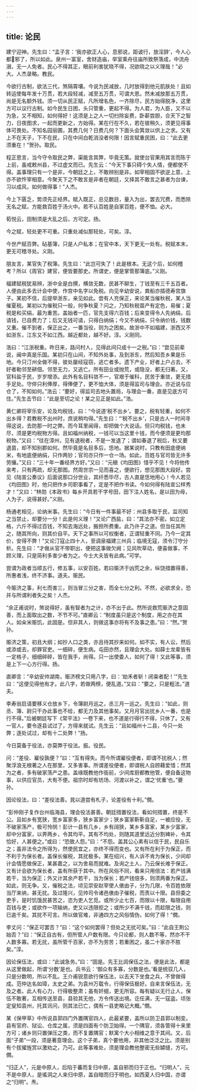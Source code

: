 ```yaml
---
---
---
```

title: 论民
---







建宁迎神。先生曰：“孟子言：‘我亦欲正人心，息邪说，距诐行，放淫辞’，今人心都邪了，所以如此。泉州一富室，舍财造庙，举室乘舟往庙所致祭落成，中流舟溺，无一人免者。民心不得其正，眼前利害犹晓不得，况欲晓之以义理哉！”必大。人杰录略。教民。

今欲行古制，欲法三代，煞隔霄壤。今说为民减放，几时放得到他元肌肤处！且如转运使每年发十万贯，若大段轻减，减至五万贯，可谓大恩。然未减放那五万贯，尚是无名额外钱。须一切从民正赋，凡所增名色，一齐除尽，民方始得脱净，这里方可以议行古制。如今民生日困，头只管重，更起不得。为人君，为人臣，又不以为急，又不相知，如何得好！这须是上之人一切扫除妄费，卧薪尝胆，合天下之智力，日夜图求，一起而更新之，方始得。某在行在不久，若在彼稍久，须更见得事体可畏处。不知名园丽圃，其费几何？日费几何？下面头会箕敛以供上之求。又有上不在天子，下不在民，只在中间白乾消没者何限！因言赋重民困，曰：“此去更须重在！”贺孙。取民。

程正思言，当今守令取民之弊，渠能言其弊，毕竟无策。就使台官果用其言而陈于上前，虽戒敕州县，不过虚文而已。先生云：“今天下事只碍个失人情，便都使不得。盖事理只有一个是非，今朝廷之上，不敢辨别是非。如宰相固不欲逆上意，上亦不欲忤宰相意。今聚天下之不敢言是非者在朝廷，又择其不敢言之甚者为台谏，习以成风，如何做得事！”人杰。

今上下匮乏，势须先正经界。赋入既正，总见数目，量入为出，罢去冗费，而悉除无名之赋，方能救百姓于汤火中。若不认百姓是自家百姓，便不恤。必大。

荀悦云，田制须是大乱之后，方可定。扬。

今之赋，轻处更不可重。只重处减似那轻处，可矣。淳。

今世产赋百弊。砧基簿，只是人户私本；在官中本，天下更无一处有。税赋本末，更无可稽寻处。义刚。

朋友言，某官失了税簿。先生曰：“此岂可失了！此是根本。无这个后，如何稽考？所以《周官》建官，便皆要那史。所谓史，便是掌管那簿底。”义刚。

福建赋税犹易辨，浙中全是白撰，横敛无数，民甚不聊生，丁钱至有三千五百者。人便由此多去计会中使，作宫中名字以免税。向见辛幼安说，粪船亦插德寿宫旗子。某初不信，后提举浙东，亲见如此。尝有人充保正，来论某当催秋税，某人当催夏税。某初以为催税只一般，何争秋夏？问之，乃知秋税苗产有定色，易催；夏税是和买绢，最为重苦。盖始者一匹，官先支得六百钱；后来变得令人先纳绢，后请钱，已自费力了；后又无钱可请，只得白纳绢；今又不纳绢，只令纳价钱，钱数又重。催不到者，保正出之，一番当役，则为之困矣。故浙中不如福建，浙西又不如浙东，江东又不如江西。越近都处，越不好。淳。义刚同。

浩曰：“江浙税重。昨日来，路问村人，见得此间只成十一之税。”曰：“尝见前辈说，闽中真是乐国。某初只在山间，不知外处事，及到浙东，然后知吾乡果是乐地。今只汀州全做不得，彼处屡经寇窃，逃亡者多。遗下产业，好者上户占去，不好者勒邻至耕佃。邻至无力，又逃亡。所有田业或抛荒，或隐没，都无归著。又，官科盐于民，岁岁增添。此外有名目科敛不一，官艰于催科，民苦于重敛，更无措手足处。守倅只利俸厚，得俸便了，更不恤大体，须是得监司与理会。亦近说与应仓了，不知如何。”浩云：“要好，得监司去地头置局，与理会一番，直是见底方可住。”先生击节曰：“此是至切之论！某之见正是如此。”浩。

黄仁卿将宰乐安，论及均税钱，曰：“今说道‘税不出乡’。要之，税有轻重，如何不出乡得？若教税不出州时，庶说稍均得。”先生曰：“‘税不出乡’，只是古人一时间寻得这说，去防那一时之弊。而今耳里闻得，却把做个大说话。但只均税钱，也未尽，须是更均税物方得。且如福州纳税，一钱可以当这里十钱，而今便须是更均那税物。”又曰：“往在漳州，见有退税者，不是一发退了；谓如春退了税后，秋又要退苗，却不知别郡如何。然毕竟是名目多后，恁地。据某说时，只教有田底便纳米，有地底便纳绢，只作两钞；官司亦只作一仓一场。如此，百姓与官司皆无许多劳攘。”又曰：“三十年一番经界方好。”又曰：“元稹《均田图》惜乎不见！今将他传来考，只有两疏，却无那图。然周世宗一见而喜之，便欲行，想见那图大段好。尝见《陆宣公奏议》后面说那口分世业，其纤悉毕尽，古人直是恁地用心！今人若见《均田图》时，他只把作乡司职事看了，定是不把作书读。今如何得有陆宣公样秀才！”又曰：“林勋《本政书》每乡开具若干字号田，田下注人姓名，是以田为母，人为子，说得甚好。”义刚。

杨通老相见，论纳米事。先生曰：“今日有一件事最不好：州县多取于民，监司知之当禁止，却要分一分！此是何义理！”又论广西盐，曰：“其法亦不密。如立定格，六斤不得过百钱，不知去海远处，搬担所费重。此乃许子之道。但当任其所之，随其所向，则其价自平。天下之事所以可权衡者，正谓轻重不同。乃今一定其价，安得不弊！”又论汀寇止四十人，至调泉福建三州兵；临境无寇，须令汀守分析。先生曰：“才做从官不带职出，便把这事做欠阙；见风吹草动，便喜做事，不顾义理，只是简利多害少者为之。今士大夫皆有此病。”可学。

尝谓为政者当顺五行，修五事，以安百姓。若曰赈济于凶荒之余，纵饶措置得善，所惠者浅，终不济事。道夫。赈民。

今赈济之事，利七而害三，则当冒三分之害，而全七分之利。不然，必欲求全，恐并与所谓利者失之矣！人杰。

“余正甫说时，煞说得好，虽有智者为之计，亦不出于此。然所说救荒赈济之意固善，而上面取出之数，不节不可。”直卿云：“制度虽只是这个制度，用之亦在其人。如籴米赈饥，此固是。但非其人，则做这事亦将有不及事之患。”曰：“然。”贺孙。

赈济之策，初且大纲；如抄人口之类，亦且待其抄来如何。如不实，有人讼，然后或添或去，却罪官吏。一细碎，便生病。屯田亦然，且理会大处。如薛士龙辈皆有一定格子，细细碎碎，皆在我手，尚得。只一出使委人，如何了得！又此等事，须是上下一心方行得。扬。

直卿言：“辛幼安帅湖南，赈济榜文只用八字，曰：‘劫禾者斩！闭粜者配！’”先生曰：“这便见得他有才。此八字，若做两榜，便乱道。”又曰：“要之，只是粗法。”道夫。

李寿翁启请要移义仓放乡下，令簿尉月巡之，丞三月一巡之。先生曰：“如此，则丞、簿、尉只干办此事也不给，都无力及其他事矣。又月月官出扰乡人一番，也是行不得。”后被朝廷写下《常平法》一卷下来，也不道是行得行不得，只休了。又有一官人，要令逐县试过了，方得来就试。先生云：“且如福州十二县，今只一处弊；逐处试过，却有十二处弊！”扬。

今日莫备于役法，亦莫弊于役法。振。役民。

问：“差役、雇役孰便？”曰：“互有得失。而今所谓雇役便者，即谓不扰税人；然聚浮浪无根著之人在那里，又多害事。所谓差役便者，即谓税人自顾藉爱惜；然其为之者，多有破家荡产之患。盖缘既教他作衙前，少间库厨都教他管，便自备这物事，以供应官员，大有不便。祖宗时却有坊场、河渡以补之，谓之‘优重’也。”夔孙。

因论役法，曰：“差役法善。晁以道尝有札子，论差役有十利。”僩。

“彭仲刚子复作台州临海县，理会役法甚善。朝廷措置役法，看如何措置，终是不公。且如乡有宽狭，宽乡富家多，狭乡富家少；狭乡富家靳靳自足，一被应役，无不破家荡产，极可怜悯！彭计一县有几乡，乡有阔狭，某乡多富家，某乡少富家，却中分富家，以畀两乡，令其均平。其有不均处，则随其道里远近分割裨补，令其恰好，人甚便之。”或曰：“恐致人怨。”曰：“不怨。盖其公心素有以信于民，民自乐之；虽非法令之所得为，然使民宜之，亦终不得而变也。又有所在利于为保正，而不利于为保长者。盖保长催税，其扰极多。某在绍兴，有人诉不肯为保长，少间却计会情愿做保正，某甚嘉之，以为舍易而就难。及询之土人，乃云保长难于保正。又有计会欲为保长者，盖有所获于其中。所在风俗不同，看来只用倍法：若产钱满若干，当为保正；外又计其余产若干，当为保长；若产钱倍多，则须两番为保正。如此，则无争。又，催税之法，顷见崇安赵宰使人俵由子，分为几限，令百姓依限当厅来纳，甚无扰。及过隆兴，见帅司令诸邑俵由子催税，而责以十限。县但委之吏手，是时饥饿民甚苦之，恣为吏人乞觅。或所少止七百，而限以十限，每限自用百钱与吏；或欲作一项输纳，吏又以违限拒之；或所少不满千钱，而趁限之钱，则已逾千矣。其扰不可言。所以做官难，非通四方之风俗情伪，如何了得！”僩。

李丈问：“保正可罢否？”曰：“这个如何罢得？但处之无扰可矣。”曰：“此自王荆公始否？”曰：“保正自古有，但所管人户数有限。今只论都，则人数不等，然亦不干人数多寡。若无扰，虽所管千百家，亦不为劳苦；若重困之，虽二十家亦不胜矣。”淳。

因论保伍法，或曰：“此诚急务。”曰：“固是。先王比闾保伍之法，便是此法，都是从这里做起，所谓‘分数’是也。兵书云：‘御众有多寡，分数是也。’看是统驭几人，只是分数明，所以不乱。王介甫锐意欲行保伍法，以去天下坐食之兵，不曾做得成。范仲达名如璋，太史之弟。为袁州万载令，行得保伍极好。自来言保伍法，无及之者。此人有心力，行得极整肃；虽有奸细，更无所容。每有疑以无行止人，保伍不敢著，互相传送至县，县验其无他，方令传送出境。讫任满，无一寇盗。顷张定叟知袁州，托其讯问，则其法已亡，偶有一县吏略记大概。”僩。

某《保甲草》中所说县郭四门外置隅官四人，此最紧要，盖所以防卫县郭以制变。县有官府、狱讼、仓库之属，须是四面有个防卫始得。一个隅官，须各管得十来里方可；诸乡则只置弹压之类，而不复置隅官；默寓个大小相维之意于其间。又，后面“子弟”一段，须是著意理会。这个子弟，真个要他用，非其他泛泛之比。须是别有个拔擢旌赏以激劝之，乃可。此等事难处，须是理会教他整密无些罅缝，方可。僩。

“归正人”，元是中原人，后陷于蕃而复归中原，盖自邪而归于正也。“归明人”，元不是中原人，是徭洞之人来归中原，盖自暗而归于明也。如西夏人归中国，亦谓之“归明”。焘。